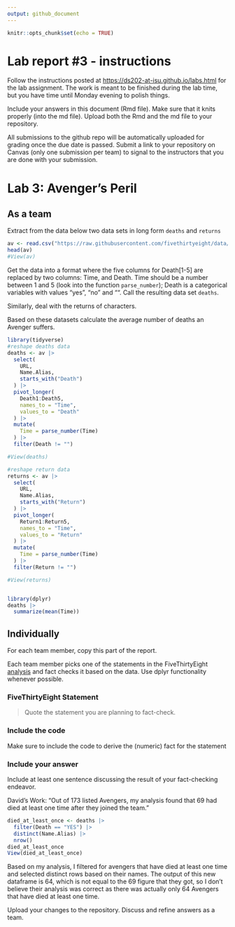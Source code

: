 ```yaml
---
output: github_document
---
```


<!-- README.md is generated from README.Rmd. Please edit the README.Rmd file -->

```r
knitr::opts_chunk$set(echo = TRUE)
```

# Lab report #3 - instructions

Follow the instructions posted at <https://ds202-at-isu.github.io/labs.html> for the lab assignment. The work is meant to be finished during the lab time, but you have time until Monday evening to polish things.

Include your answers in this document (Rmd file). Make sure that it knits properly (into the md file). Upload both the Rmd and the md file to your repository.

All submissions to the github repo will be automatically uploaded for grading once the due date is passed. Submit a link to your repository on Canvas (only one submission per team) to signal to the instructors that you are done with your submission.

# Lab 3: Avenger's Peril

## As a team

Extract from the data below two data sets in long form `deaths` and `returns`

```r
av <- read.csv("https://raw.githubusercontent.com/fivethirtyeight/data/master/avengers/avengers.csv", stringsAsFactors = FALSE)
head(av)
#View(av)
```

Get the data into a format where the five columns for Death[1-5] are replaced by two columns: Time, and Death. Time should be a number between 1 and 5 (look into the function `parse_number`); Death is a categorical variables with values "yes", "no" and "". Call the resulting data set `deaths`.

Similarly, deal with the returns of characters.

Based on these datasets calculate the average number of deaths an Avenger suffers.

```r
library(tidyverse)
#reshape deaths data
deaths <- av |> 
  select(
    URL,
    Name.Alias,
    starts_with("Death")
  ) |> 
  pivot_longer(
    Death1:Death5,
    names_to = "Time",
    values_to = "Death"
  ) |>
  mutate(
    Time = parse_number(Time)
  ) |>
  filter(Death != "")

#View(deaths)

#reshape return data
returns <- av |> 
  select(
    URL,
    Name.Alias,
    starts_with("Return")
  ) |> 
  pivot_longer(
    Return1:Return5,
    names_to = "Time",
    values_to = "Return"
  ) |>
  mutate(
    Time = parse_number(Time)
  ) |>
  filter(Return != "")

#View(returns)


library(dplyr)
deaths |>
  summarize(mean(Time))
```

## Individually

For each team member, copy this part of the report.

Each team member picks one of the statements in the FiveThirtyEight [analysis](https://fivethirtyeight.com/features/avengers-death-comics-age-of-ultron/) and fact checks it based on the data. Use dplyr functionality whenever possible.

### FiveThirtyEight Statement

> Quote the statement you are planning to fact-check.

### Include the code

Make sure to include the code to derive the (numeric) fact for the statement

### Include your answer

Include at least one sentence discussing the result of your fact-checking endeavor.

David's Work:
"Out of 173 listed Avengers, my analysis found that 69 had died at least one time after they joined the team."
```r
died_at_least_once <- deaths |>
  filter(Death == "YES") |>
  distinct(Name.Alias) |>
  nrow()
died_at_least_once
View(died_at_least_once)
```

Based on my analysis, I filtered for avengers that have died at least one time and selected distinct rows based on their names. The output of this new dataframe is 64, which is not equal to the 69 figure that they got, so I don't believe their analysis was correct as there was actually only 64 Avengers that have died at least one time.

Upload your changes to the repository. Discuss and refine answers as a team.
